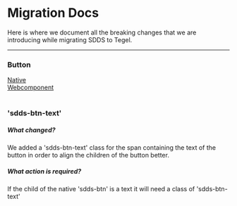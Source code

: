
<Meta title="Intro/Migration" />


# Migration Docs

Here is where we document all the breaking changes that we are introducing while migrating SDDS to Tegel.

---

### Button 
<div>
    <a  href="/docs/components-button--native/">Native</a>
</div>
<div>
    <a  href="/docs/components-button--native/">Webcomponent</a>
</div>
<div class="container">
    <br/>
    <h3>'sdds-btn-text'</h3>
    <h5> What changed? </h5>
    <p>We added a 'sdds-btn-text' class for the span containing the text of the button in order to align the children of the button better.</p>
    <h5> What action is required? </h5>
    <p>If the child of the native 'sdds-btn' is a text it will need a class of 'sdds-btn-text'</p>
</div>
